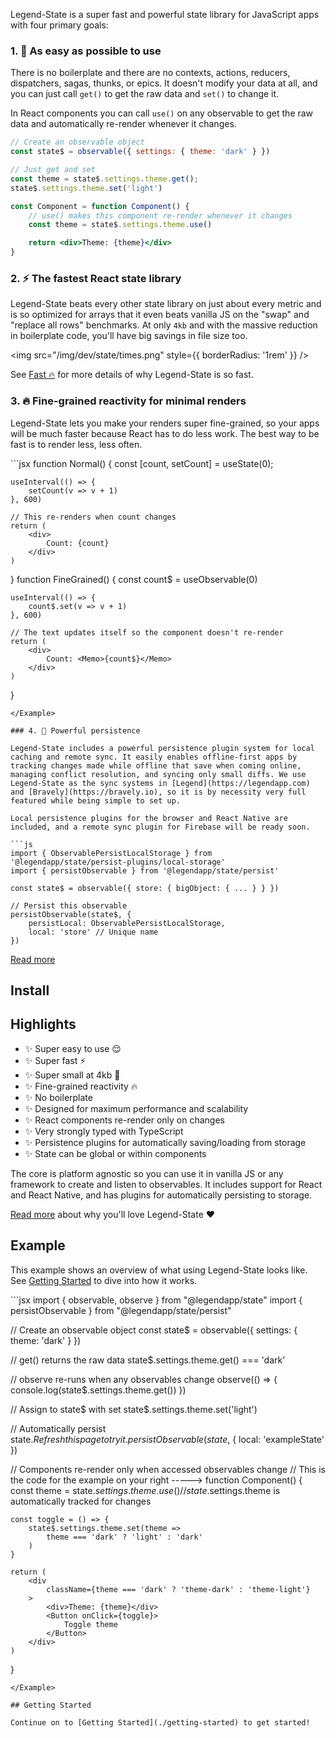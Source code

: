 Legend-State is a super fast and powerful state library for JavaScript apps with four primary goals:

### 1. <span className="text-lg">🦄</span> As easy as possible to use

There is no boilerplate and there are no contexts, actions, reducers, dispatchers, sagas, thunks, or epics. It doesn't modify your data at all, and you can just call `get()` to get the raw data and `set()` to change it.

In React components you can call `use()` on any observable to get the raw data and automatically re-render whenever it changes.

```jsx
// Create an observable object
const state$ = observable({ settings: { theme: 'dark' } })

// Just get and set
const theme = state$.settings.theme.get();
state$.settings.theme.set('light')

const Component = function Component() {
    // use() makes this component re-render whenever it changes
    const theme = state$.settings.theme.use()

    return <div>Theme: {theme}</div>
}
```

### 2. <span className="text-lg">⚡️</span> The fastest React state library

Legend-State beats every other state library on just about every metric and is so optimized for arrays that it even beats vanilla JS on the "swap" and "replace all rows" benchmarks. At only `4kb` and with the massive reduction in boilerplate code, you'll have big savings in file size too.

<img src="/img/dev/state/times.png" style={{ borderRadius: '1rem' }} />

See [Fast 🔥](./fast) for more details of why Legend-State is so fast.

### 3. 🔥 Fine-grained reactivity for minimal renders

Legend-State lets you make your renders super fine-grained, so your apps will be much faster because React has to do less work. The best way to be fast is to render less, less often.

<Example name="Primitive">
```jsx
function Normal() {
    const [count, setCount] = useState(0);

    useInterval(() => {
        setCount(v => v + 1)
    }, 600)

    // This re-renders when count changes
    return (
        <div>
            Count: {count}
        </div>
    )
}
function FineGrained() {
    const count$ = useObservable(0)

    useInterval(() => {
        count$.set(v => v + 1)
    }, 600)

    // The text updates itself so the component doesn't re-render
    return (
        <div>
            Count: <Memo>{count$}</Memo>
        </div>
    )
}
```
</Example>

### 4. 💾 Powerful persistence

Legend-State includes a powerful persistence plugin system for local caching and remote sync. It easily enables offline-first apps by tracking changes made while offline that save when coming online, managing conflict resolution, and syncing only small diffs. We use Legend-State as the sync systems in [Legend](https://legendapp.com) and [Bravely](https://bravely.io), so it is by necessity very full featured while being simple to set up.

Local persistence plugins for the browser and React Native are included, and a remote sync plugin for Firebase will be ready soon.

```js
import { ObservablePersistLocalStorage } from '@legendapp/state/persist-plugins/local-storage'
import { persistObservable } from '@legendapp/state/persist'

const state$ = observable({ store: { bigObject: { ... } } })

// Persist this observable
persistObservable(state$, {
    persistLocal: ObservablePersistLocalStorage,
    local: 'store' // Unique name
})
```

[Read more](./persistence)

## Install

<Install name="@legendapp/state" uid="introduction" />

## Highlights
- ✨ Super easy to use 😌
- ✨ Super fast ⚡️
- ✨ Super small at 4kb 🐥
- ✨ Fine-grained reactivity 🔥
- ✨ No boilerplate
- ✨ Designed for maximum performance and scalability
- ✨ React components re-render only on changes
- ✨ Very strongly typed with TypeScript
- ✨ Persistence plugins for automatically saving/loading from storage
- ✨ State can be global or within components

The core is platform agnostic so you can use it in vanilla JS or any framework to create and listen to observables. It includes support for React and React Native, and has plugins for automatically persisting to storage.

[Read more](./why) about why you'll love Legend-State ❤️

## Example

This example shows an overview of what using Legend-State looks like. See [Getting Started](./getting-started) to dive into how it works.

<Example name="Intro">
```jsx
import { observable, observe } from "@legendapp/state"
import { persistObservable } from "@legendapp/state/persist"

// Create an observable object
const state$ = observable({ settings: { theme: 'dark' } })

// get() returns the raw data
state$.settings.theme.get() === 'dark'

// observe re-runs when any observables change
observe(() => {
    console.log(state$.settings.theme.get())
})

// Assign to state$ with set
state$.settings.theme.set('light')

// Automatically persist state$. Refresh this page to try it.
persistObservable(state$, { local: 'exampleState' })

// Components re-render only when accessed observables change
// This is the code for the example on your right ----->
function Component() {
    const theme = state$.settings.theme.use()
    // state$.settings.theme is automatically tracked for changes

    const toggle = () => {
        state$.settings.theme.set(theme =>
            theme === 'dark' ? 'light' : 'dark'
        )
    }

    return (
        <div
            className={theme === 'dark' ? 'theme-dark' : 'theme-light'}
        >
            <div>Theme: {theme}</div>
            <Button onClick={toggle}>
                Toggle theme
            </Button>
        </div>
    )
}
```
</Example>

## Getting Started

Continue on to [Getting Started](./getting-started) to get started!

